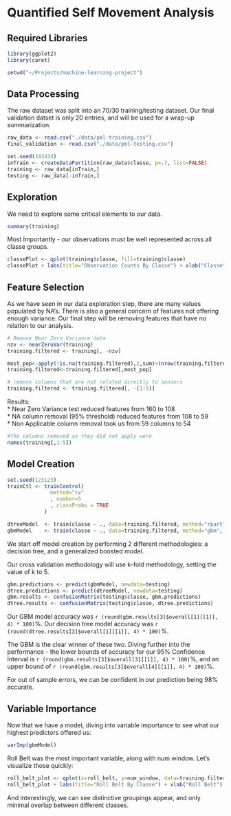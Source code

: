 Quantified Self Movement Analysis
=================================


Required Libraries
------------------
```r
library(ggplot2)
library(caret)
```

```r
setwd("~/Projects/machine-learning-project")
```

Data Processing
---------------
The raw dataset was split into an 70/30 training/testing dataset.
Our final validation datset is only 20 entries, and will be used for a wrap-up summarization.
```r
raw_data <- read.csv("./data/pml-training.csv")
final_validation <- read.csv("./data/pml-testing.csv")

set.seed(343434)
inTrain <- createDataPartition(raw_data$classe, p=.7, list=FALSE)
training <- raw_data[inTrain,]
testing <- raw_data[-inTrain,]
```


Exploration
-----------
We need to explore some critical elements to our data.
```r
summary(training)
```

Most Importantly - our observations must be well represented across all classe groups.

```r
classePlot <- qplot(training$classe, fill=training$classe)
classePlot + labs(title="Observation Counts By Classe") + xlab("Classe") 
```



Feature Selection
-----------------
As we have seen in our data exploration step, there are many values populated by NA's.  There is also a general concern of features not offering enough variance.  Our final step will be removing features that have no relation to our analysis.
```r
# Remove Near Zero Variance data
nzv <- nearZeroVar(training)
training.filtered <- training[, -nzv]

most_pop<-apply(!is.na(training.filtered),2,sum)>(nrow(training.filtered) * .95)
training.filtered<-training.filtered[,most_pop]

# remove columns that are not related directly to sensors
training.filtered <- training.filtered[, -(1:5)]
```

Results:  
*  Near Zero Variance test reduced features from 160 to 108  
*  NA column removal (95% threshold) reduced features from 108 to 59  
*  Non Applicable column removal took us from 59 columns to 54  

```r
#The columns removed as they did not apply were
names(training[,1:5])
```

Model Creation
--------------
```r
set.seed(123123)
trainCtl <- trainControl(
              method="cv"
              , number=5
              , classProbs = TRUE
            )

dtreeModel  <- train(classe ~ ., data=training.filtered, method="rpart", trControl=trainCtl)
gbmModel    <- train(classe ~ ., data=training.filtered, method="gbm", trControl=trainCtl)
```

We start off model creation by performing 2 different methodologies: a decision tree, and a generalized boosted model.

Our cross validation methodology will use k-fold methodology, setting the value of k to 5.


```r
gbm.predictions <- predict(gbmModel, newdata=testing)
dtree.predictions <- predict(dtreeModel, newdata=testing)
gbm.results <- confusionMatrix(testing$classe, gbm.predictions)
dtree.results <- confusionMatrix(testing$classe, dtree.predictions)
```

Our GBM model accuracy was `r (round(gbm.results[3]$overall[1][[1]], 4) * 100)`%.
Our decision tree model accuracy was `r (round(dtree.results[3]$overall[1][[1]], 4) * 100)`%.

The GBM is the clear winner of these two.  Diving further into the performance - the lower bounds of accuracy for our 95% Confidence Interval is `r (round(gbm.results[3]$overall[3][[1]], 4) * 100)`%, and an upper bound of `r (round(gbm.results[3]$overall[4][[1]], 4) * 100)`%.

For out of sample errors, we can be confident in our prediction being 98% accurate.


Variable Importance
-------------------
Now that we have a model, diving into variable importance to see what our highest predictors offered us:
```r
varImp(gbmModel)
```

Roll Belt was the most important variable, along with num window.  Let's visualize those quickly:
```r
roll_belt_plot <- qplot(x=roll_belt, y=num_window, data=training.filtered, colour=classe, fill=classe)
roll_belt_plot + labs(title="Roll Belt By Classe") + xlab("Roll Belt") + ylab("Num Window")
```

And interestingly, we can see distinctive groupings appear, and only minimal overlap between different classes.
